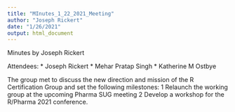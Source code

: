 ```yaml
---
title: "MInutes_1_22_2021_Meeting"
author: "Joseph Rickert"
date: "1/26/2021"
output: html_document
---
```

Minutes by Joseph Rickert

Attendees:
* Joseph Rickert
* Mehar Pratap Singh
* Katherine M Ostbye

The group met to discuss the new direction and mission of the R Certification Group and set the following milestones:
1 Relaunch the working group at the upcoming Pharma SUG meeting
2 Develop a workshop for the R/Pharma 2021 conference.